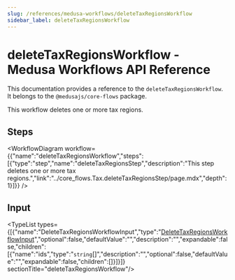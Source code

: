 ```yaml
---
slug: /references/medusa-workflows/deleteTaxRegionsWorkflow
sidebar_label: deleteTaxRegionsWorkflow
---
```



# deleteTaxRegionsWorkflow - Medusa Workflows API Reference

This documentation provides a reference to the `deleteTaxRegionsWorkflow`. It belongs to the `@medusajs/core-flows` package.

This workflow deletes one or more tax regions.

## Steps

<WorkflowDiagram workflow={{"name":"deleteTaxRegionsWorkflow","steps":[{"type":"step","name":"deleteTaxRegionsStep","description":"This step deletes one or more tax regions.","link":"../core_flows.Tax.deleteTaxRegionsStep/page.mdx","depth":1}]}} />

## Input

<TypeList types={[{"name":"DeleteTaxRegionsWorkflowInput","type":"[DeleteTaxRegionsWorkflowInput](../../../types/core_flows.DeleteTaxRegionsWorkflowInput/page.mdx)","optional":false,"defaultValue":"","description":"","expandable":false,"children":[{"name":"ids","type":"`string`[]","description":"","optional":false,"defaultValue":"","expandable":false,"children":[]}]}]}  sectionTitle="deleteTaxRegionsWorkflow"/>
